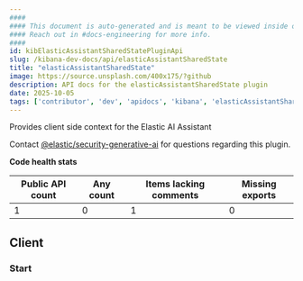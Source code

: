 ```yaml
---
####
#### This document is auto-generated and is meant to be viewed inside our experimental, new docs system.
#### Reach out in #docs-engineering for more info.
####
id: kibElasticAssistantSharedStatePluginApi
slug: /kibana-dev-docs/api/elasticAssistantSharedState
title: "elasticAssistantSharedState"
image: https://source.unsplash.com/400x175/?github
description: API docs for the elasticAssistantSharedState plugin
date: 2025-10-05
tags: ['contributor', 'dev', 'apidocs', 'kibana', 'elasticAssistantSharedState']
---
```


Provides client side context for the Elastic AI Assistant

Contact [@elastic/security-generative-ai](https://github.com/orgs/elastic/teams/security-generative-ai) for questions regarding this plugin.

**Code health stats**

| Public API count  | Any count | Items lacking comments | Missing exports |
|-------------------|-----------|------------------------|-----------------|
| 1 | 0 | 1 | 0 |

## Client

### Start
<DocDefinitionList data={[elasticAssistantSharedStateObj.client.start]}/>

